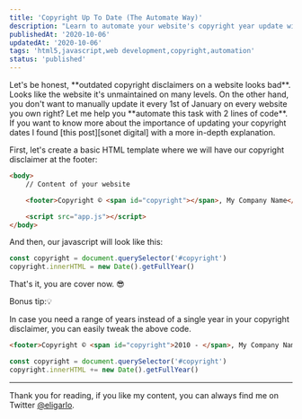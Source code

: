 ```yaml
---
title: 'Copyright Up To Date (The Automate Way)'
description: "Learn to automate your website's copyright year update with HTML and JavaScript. Keep your site looking professional and well-maintained with ease."
publishedAt: '2020-10-06'
updatedAt: '2020-10-06'
tags: 'html5,javascript,web development,copyright,automation'
status: 'published'
---
```


<Callout>
	Let's be honest, **outdated copyright disclaimers on a website looks bad**. Looks like the website
	it's unmaintained on many levels. On the other hand, you don't want to manually update it every
	1st of January on every website you own right? Let me help you **automate this task with 2 lines
	of code**. If you want to know more about the importance of updating your copyright dates I found
	[this post][sonet digital] with a more in-depth explanation.
</Callout>

First, let's create a basic HTML template where we will have our copyright disclaimer at the footer:

```html
<body>
	// Content of your website

	<footer>Copyright © <span id="copyright"></span>, My Company Name</footer>

	<script src="app.js"></script>
</body>
```

And then, our javascript will look like this:

```javascript
const copyright = document.querySelector('#copyright')
copyright.innerHTML = new Date().getFullYear()
```

That's it, you are cover now. 😎

Bonus tip:💡

In case you need a range of years instead of a single year in your copyright disclaimer, you can easily tweak the above code.

```html
<footer>Copyright © <span id="copyright">2010 - </span>, My Company Name</footer>
```

```javascript
const copyright = document.querySelector('#copyright')
copyright.innerHTML += new Date().getFullYear()
```

---

Thank you for reading, if you like my content, you can always find me on Twitter [@eligarlo][twitter profile].

[sonet digital]: https://sonet.digital/blog/general/keep-copyright-up-to-date/
[twitter profile]: https://twitter.com/intent/user?screen_name=eligarlo
